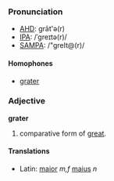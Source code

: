 ===Pronunciation===
*[[w:AHD|AHD]]: grāt'ə(r)
*[[w:IPA|IPA]]: /ˈgreɪtə(r)/
*[[w:SAMPA|SAMPA]]: /"greIt@(r)/
====Homophones====
*[[grater]]

===Adjective===
'''grater'''

# comparative form of [[great]].
====Translations====
*Latin: [[maior]] ''m,f'' [[maius]] ''n''